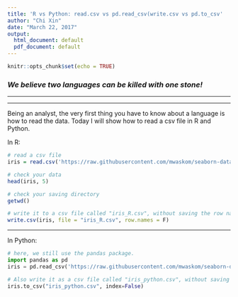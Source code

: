 ```yaml
---
title: 'R vs Python: read.csv vs pd.read_csv(write.csv vs pd.to_csv'
author: "Chi Xin"
date: "March 22, 2017"
output:
  html_document: default
  pdf_document: default
---
```


```r
knitr::opts_chunk$set(echo = TRUE)
```
### _**We believe two languages can be killed with one stone! **_

*** 
***

Being an analyst, the very first thing you have to know about a language is how to read the data. Today I will show how to read a csv file in R and Python.

In R: 

```r
# read a csv file 
iris = read.csv('https://raw.githubusercontent.com/mwaskom/seaborn-data/master/iris.csv')

# check your data
head(iris, 5)

# check your saving directory
getwd()

# write it to a csv file called "iris_R.csv", without saving the row names
write.csv(iris, file = "iris_R.csv", row.names = F)

```

*** 

In Python:
```python
# here, we still use the pandas package.
import pandas as pd
iris = pd.read_csv('https://raw.githubusercontent.com/mwaskom/seaborn-data/master/iris.csv')

# Also write it as a csv file called "iris_python.csv", without saving the row names.
iris.to_csv("iris_python.csv", index=False)

```

